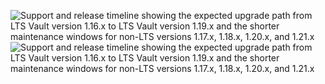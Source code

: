 ![Support and release timeline showing the expected upgrade path from LTS Vault version 1.16.x to LTS Vault version 1.19.x and the shorter maintenance windows for non-LTS versions 1.17.x, 1.18.x, 1.20.x, and 1.21.x](/img/lts/upgrade-path_dark.png#dark-theme-only)
![Support and release timeline showing the expected upgrade path from LTS Vault version 1.16.x to LTS Vault version 1.19.x and the shorter maintenance windows for non-LTS versions 1.17.x, 1.18.x, 1.20.x, and 1.21.x](/img/lts/upgrade-path_light.png#light-theme-only)
